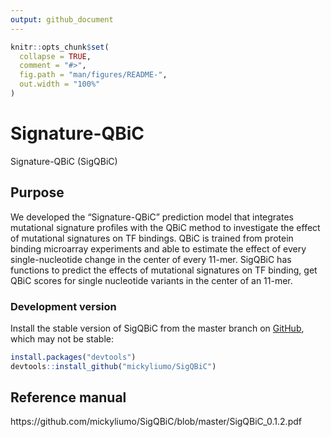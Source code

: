 ```yaml
---
output: github_document
---
```


<!-- README.md is generated from README.Rmd. Please edit that file -->

```r
knitr::opts_chunk$set(
  collapse = TRUE,
  comment = "#>",
  fig.path = "man/figures/README-",
  out.width = "100%"
)
```
# Signature-QBiC


Signature-QBiC (SigQBiC)

## Purpose

We developed the "Signature-QBiC" prediction model that integrates mutational signature profiles with the QBiC method to investigate the effect of mutational signatures on TF bindings. QBiC is trained from protein binding microarray experiments and able to estimate the effect of every single-nucleotide change in the center of every 11-mer. SigQBiC has functions to predict the effects of mutational signatures on TF binding, get QBiC scores for single nucleotide variants in the center of an 11-mer.

### Development version

Install the stable version of SigQBiC from the master branch on [GitHub](https://github.com/), which may not be stable:

``` r
install.packages("devtools")
devtools::install_github("mickyliumo/SigQBiC")
```


## Reference manual

https://github.com/mickyliumo/SigQBiC/blob/master/SigQBiC_0.1.2.pdf
